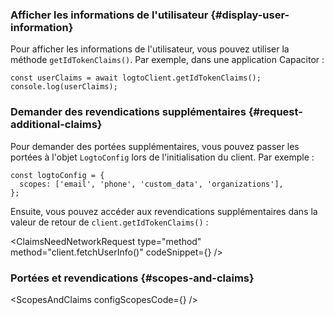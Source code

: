 

### Afficher les informations de l'utilisateur \{#display-user-information}

Pour afficher les informations de l'utilisateur, vous pouvez utiliser la méthode `getIdTokenClaims()`. Par exemple, dans une application Capacitor :

```tsx
const userClaims = await logtoClient.getIdTokenClaims();
console.log(userClaims);
```

### Demander des revendications supplémentaires \{#request-additional-claims}

<FindUserInfoMissing method="client.getIdTokenClaims()" />

<ScopesAndClaimsIntroduction />

Pour demander des portées supplémentaires, vous pouvez passer les portées à l'objet `LogtoConfig` lors de l'initialisation du client. Par exemple :

```tsx
const logtoConfig = {
  scopes: ['email', 'phone', 'custom_data', 'organizations'],
};
```

Ensuite, vous pouvez accéder aux revendications supplémentaires dans la valeur de retour de `client.getIdTokenClaims()` :

<ClaimsNeedNetworkRequest
  type="method"
  method="client.fetchUserInfo()"
  codeSnippet={<FetchUserinfoCode />}
/>

### Portées et revendications \{#scopes-and-claims}

<ScopesAndClaims configScopesCode={<ScopesAndClaimsCode />} />
